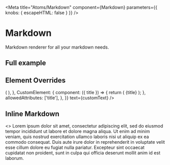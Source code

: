 
<Meta
  title="Atoms/Markdown"
  component={Markdown}
  parameters={{ knobs: { escapeHTML: false } }}
/>

# Markdown

<StoryStatus status="stable" />

Markdown renderer for all your markdown needs.

<Preview>
  <Story name="Basics">
    <Markdown
      text={text(
        'markdown',
        `
## Hello World
This is markdown
    `
      )}
      spacing={select('spacing', ['tight', 'loose', 'none'], 'none')}
    />
  </Story>
</Preview>

<Props of={Markdown} />

## Full example

<Preview>
  <Story name="Full Example">
    <Markdown
      text={text('markdown', exampleMarkdown)}
      spacing={select('spacing', ['tight', 'loose', 'none'], 'none')}
    />
  </Story>
</Preview>

## Element Overrides

<Preview>
  <Story name="Element Overrides">
    <Markdown
      spacing={select('spacing', ['tight', 'loose', 'none'], 'none')}
      overrides={{
        CodeBlock: {
          component: (props) => (
            <Text style={{ color: 'darkblue' }} {...props} />
          ),
        },
        CustomElement: {
          component: ({ title }) => {
            return (
              <Heading
                as="h3"
                fontSize="md"
                style={{
                  color: 'rebeccapurple',
                }}
              >
                {title}
              </Heading>
            );
          },
          allowedAttributes: ['title'],
        },
      }}
      text={customText}
    />
  </Story>
</Preview>

## Inline Markdown

<Preview>
  <Story name="Inline Markdown">
    <>
      Lorem ipsum dolor sit amet, consectetur adipiscing elit, sed do eiusmod
      tempor incididunt ut labore et dolore magna aliqua.
      <Markdown
        text={text('markdown', '`this is an inline markdown component`')}
        spacing={select('spacing', ['tight', 'loose', 'none'], 'none')}
        inline
      />
      Ut enim ad minim veniam, quis nostrud exercitation ullamco laboris nisi ut
      aliquip ex ea commodo consequat. Duis aute irure dolor in reprehenderit in
      voluptate velit esse cillum dolore eu fugiat nulla pariatur. Excepteur
      sint occaecat cupidatat non proident, sunt in culpa qui officia deserunt
      mollit anim id est laborum.
    </>
  </Story>
</Preview>
